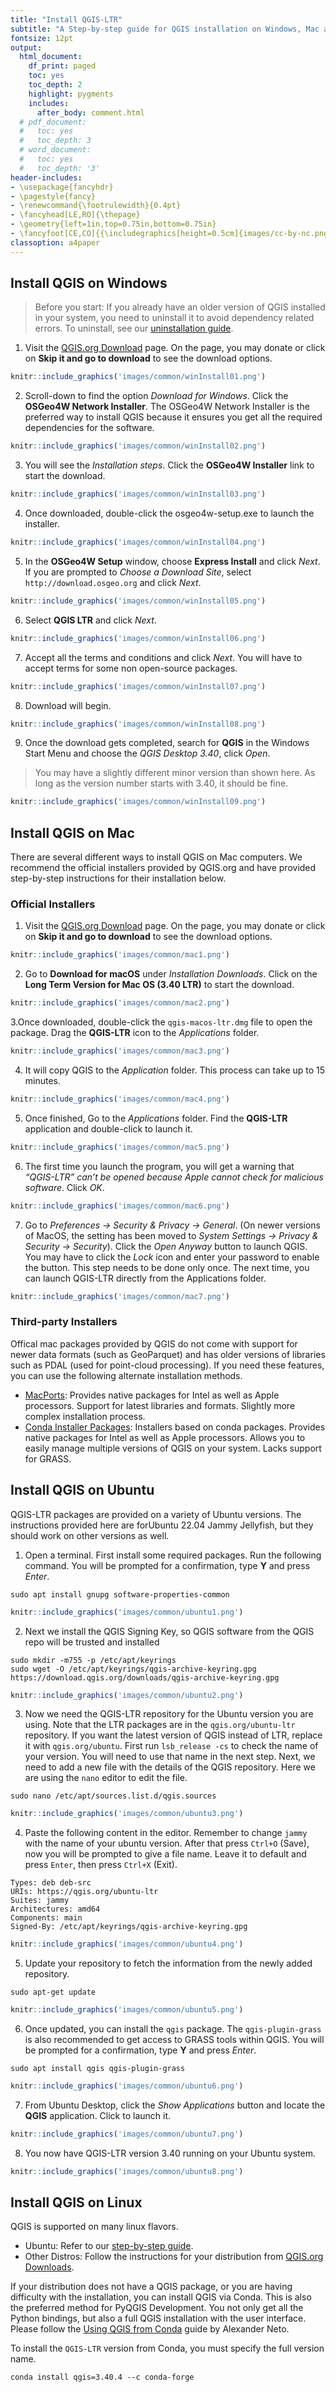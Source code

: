 ```yaml
---
title: "Install QGIS-LTR"
subtitle: "A Step-by-step guide for QGIS installation on Windows, Mac and Linux."
fontsize: 12pt
output:
  html_document:
    df_print: paged
    toc: yes
    toc_depth: 2
    highlight: pygments
    includes:
      after_body: comment.html
  # pdf_document:
  #   toc: yes
  #   toc_depth: 3
  # word_document:
  #   toc: yes
  #   toc_depth: '3'
header-includes:
- \usepackage{fancyhdr}
- \pagestyle{fancy}
- \renewcommand{\footrulewidth}{0.4pt}
- \fancyhead[LE,RO]{\thepage}
- \geometry{left=1in,top=0.75in,bottom=0.75in}
- \fancyfoot[CE,CO]{{\includegraphics[height=0.5cm]{images/cc-by-nc.png}} Ujaval Gandhi http://www.spatialthoughts.com}
classoption: a4paper
---
```



## Install QGIS on Windows


> Before you start: If you already have an older version of QGIS installed in your system, you need to uninstall it to avoid  dependency related errors. To uninstall, see our [uninstallation guide](uninstall-qgis-ltr.html#uninstall-qgis-on-windows).


1. Visit the [QGIS.org Download](https://qgis.org/en/site/forusers/download.html) page. On the page, you may donate or click on **Skip it and go to download** to see the download options. 

```r
knitr::include_graphics('images/common/winInstall01.png')
```

2. Scroll-down to find the option *Download for Windows*. Click the **OSGeo4W Network Installer**. The OSGeo4W Network Installer is the preferred way to install QGIS because it ensures you get all the required dependencies for the software.

```r
knitr::include_graphics('images/common/winInstall02.png')
```

3. You will see the *Installation steps*. Click the **OSGeo4W Installer** link to start the download.

```r
knitr::include_graphics('images/common/winInstall03.png')
```

4. Once downloaded, double-click the osgeo4w-setup.exe to launch the installer.

```r
knitr::include_graphics('images/common/winInstall04.png')
```

5. In the **OSGeo4W Setup** window, choose **Express Install** and click *Next*. If you are prompted to *Choose a Download Site*, select `http://download.osgeo.org` and click *Next*.

```r
knitr::include_graphics('images/common/winInstall05.png')
```

6. Select **QGIS LTR** and click *Next*. 

```r
knitr::include_graphics('images/common/winInstall06.png')
```

7. Accept all the terms and conditions and click *Next*. You will have to accept terms for some  non open-source packages.

```r
knitr::include_graphics('images/common/winInstall07.png')
```

8. Download will begin. 

```r
knitr::include_graphics('images/common/winInstall08.png')
```

9. Once the download gets completed, search for **QGIS** in the Windows Start Menu and choose the *QGIS Desktop 3.40*, click *Open*. 

> You may have a slightly different minor version than shown here. As long as the version number starts with 3.40, it should be fine.

```r
knitr::include_graphics('images/common/winInstall09.png')
```

## Install QGIS on Mac

There are several different ways to install QGIS on Mac computers. We recommend the official installers provided by QGIS.org and have provided step-by-step instructions for their installation below. 

### Official Installers

1. Visit the [QGIS.org Download](https://qgis.org/en/site/forusers/download.html) page. On the page, you may donate or click on **Skip it and go to download** to see the download options.

```r
knitr::include_graphics('images/common/mac1.png')
```

2. Go to **Download for macOS** under *Installation Downloads*. Click on the **Long Term Version for Mac OS (3.40 LTR)** to start the download.

```r
knitr::include_graphics('images/common/mac2.png')
```

3.Once downloaded, double-click the `qgis-macos-ltr.dmg` file to open the package. Drag the **QGIS-LTR** icon to the *Applications* folder.

```r
knitr::include_graphics('images/common/mac3.png')
```

4. It will copy QGIS to the *Application* folder. This process can take up to 15 minutes.

```r
knitr::include_graphics('images/common/mac4.png')
```

5. Once finished, Go to the *Applications* folder. Find the **QGIS-LTR** application and double-click to launch it.

```r
knitr::include_graphics('images/common/mac5.png')
```

6. The first time you launch the program, you will get a warning that *"QGIS-LTR" can't be opened because Apple cannot check for malicious software*. Click *OK*.

```r
knitr::include_graphics('images/common/mac6.png')
```

7. Go to *Preferences &rarr; Security & Privacy &rarr; General*. (On newer versions of MacOS, the setting has been moved to *System Settings &rarr; Privacy & Security &rarr; Security*). Click the *Open Anyway* button to launch QGIS. You may have to click the *Lock* icon and enter your password to enable the button. This step needs to be done only once. The next time, you can launch QGIS-LTR directly from the Applications folder. 

```r
knitr::include_graphics('images/common/mac7.png')
```

### Third-party Installers

Offical mac packages provided by QGIS do not come with support for newer data formats (such as GeoParquet) and has older versions of libraries such as PDAL (used for point-cloud processing). If you need these features, you can use the following alternate installation methods.

* [MacPorts](https://www.qgis.org/resources/installation-guide/#macports): Provides native packages for Intel as well as Apple processors. Support for latest libraries and formats. Slightly more complex installation process.
* [Conda Installer Packages](https://github.com/opengisch/qgis-conda-builder/releases): Installers based on conda packages. Provides native packages for Intel as well as Apple processors. Allows you to easily manage multiple versions of QGIS on your system. Lacks support for GRASS.

## Install QGIS on Ubuntu

QGIS-LTR packages are provided on a variety of Ubuntu versions. The instructions provided here are forUbuntu 22.04 Jammy Jellyfish, but they should work on other versions as well. 

1. Open a terminal. First install some required packages. Run the following command. You will be prompted for a confirmation, type **Y** and press *Enter*.

```
sudo apt install gnupg software-properties-common
```

```r
knitr::include_graphics('images/common/ubuntu1.png')
```

2. Next we install the QGIS Signing Key, so QGIS software from the QGIS repo will be trusted and installed

```
sudo mkdir -m755 -p /etc/apt/keyrings
sudo wget -O /etc/apt/keyrings/qgis-archive-keyring.gpg https://download.qgis.org/downloads/qgis-archive-keyring.gpg
```

```r
knitr::include_graphics('images/common/ubuntu2.png')
```


3. Now we need the QGIS-LTR repository for the Ubuntu version you are using. Note that the LTR packages are in the `qgis.org/ubuntu-ltr` repository. If you want the latest version of QGIS instead of LTR, replace it with `qgis.org/ubuntu`. First run `lsb_release -cs` to check the name of your version. You will need to use that name in the next step. Next, we need to add a new file with the details of the QGIS repository. Here we are using the `nano` editor to edit the file.

```
sudo nano /etc/apt/sources.list.d/qgis.sources
```

```r
knitr::include_graphics('images/common/ubuntu3.png')
```

4. Paste the following content in the editor. Remember to change `jammy` with the name of your ubuntu version. After that press `Ctrl+O` (Save), now you will be prompted to give a file name. Leave it to default and press `Enter`, then press `Ctrl+X` (Exit).

```
Types: deb deb-src
URIs: https://qgis.org/ubuntu-ltr
Suites: jammy
Architectures: amd64
Components: main
Signed-By: /etc/apt/keyrings/qgis-archive-keyring.gpg
```

```r
knitr::include_graphics('images/common/ubuntu4.png')
```


5. Update your repository to fetch the information from the newly added repository. 

```
sudo apt-get update
```

```r
knitr::include_graphics('images/common/ubuntu5.png')
```

6. Once updated, you can install the `qgis` package. The `qgis-plugin-grass` is also recommended to get access to GRASS tools within QGIS. You will be prompted for a confirmation, type **Y** and press *Enter*.

```
sudo apt install qgis qgis-plugin-grass
```

```r
knitr::include_graphics('images/common/ubuntu6.png')
```

7. From Ubuntu Desktop, click the *Show Applications* button and locate the **QGIS** application. Click to launch it.

```r
knitr::include_graphics('images/common/ubuntu7.png')
```

8. You now have QGIS-LTR version 3.40 running on your Ubuntu system.

```r
knitr::include_graphics('images/common/ubuntu8.png')
```


## Install QGIS on Linux

QGIS is supported on many linux flavors. 

* Ubuntu: Refer to our [step-by-step guide](#install-qgis-on-ubuntu).
* Other Distros: Follow the instructions for your distribution from [QGIS.org Downloads](https://qgis.org/en/site/forusers/alldownloads.html#linux).

If your distribution does not have a QGIS package, or you are having difficulty with the installation, you can install QGIS via Conda. This is also the preferred method for PyQGIS Development. You not only get all the Python bindings, but also a full QGIS installation with the user interface. Please follow the [Using QGIS from Conda](https://gisunchained.wordpress.com/2019/05/29/using-qgis-from-conda/) guide by Alexander Neto. 

To install the `QGIS-LTR` version from Conda, you must specify the full version name.
```
conda install qgis=3.40.4 --c conda-forge 
```
